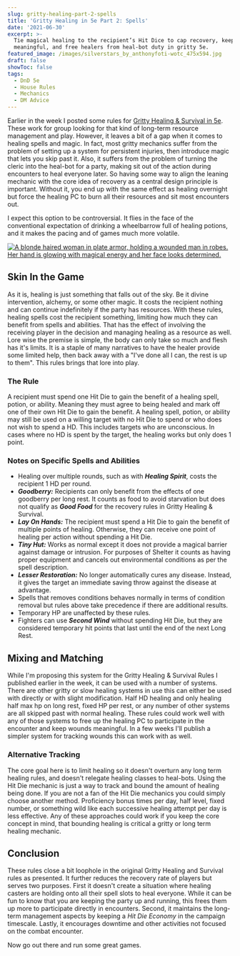 ```yaml
---
slug: gritty-healing-part-2-spells
title: 'Gritty Healing in 5e Part 2: Spells'
date: '2021-06-30'
excerpt: >-
  Tie magical healing to the recipient’s Hit Dice to cap recovery, keep injuries
  meaningful, and free healers from heal-bot duty in gritty 5e.
featured_image: /images/silverstars_by_anthonyfoti-wotc_475x594.jpg
draft: false
showToc: false
tags:
  - DnD 5e
  - House Rules
  - Mechanics
  - DM Advice
---
```


Earlier in the week I posted some rules for [Gritty Healing & Survival in 5e](/2021/06/27/gritty-healing-and-survival-rules/). These work for group looking for that kind of long-term resource management and play. However, it leaves a bit of a gap when it comes to healing spells and magic.  In fact, most gritty mechanics suffer from the problem of setting up a system for persistent injuries, then introduce magic that lets you skip past it. Also, it suffers from the problem of turning the cleric into the heal-bot for a party, making sit out of the action during encounters to heal everyone later. So having some way to align the leaning mechanic with the core idea of recovery as a central design principle is important. Without it, you end up with the same effect as healing overnight but force the healing PC to burn all their resources and sit most encounters out.

I expect this option to be controversial. It flies in the face of the conventional expectation of drinking a wheelbarrow full of healing potions, and it makes the pacing and of games much more volatile.  

[![A blonde haired woman in plate armor, holding a wounded man in robes.  Her hand is glowing with magical energy and her face looks determined.](/images/silverstars_by_anthonyfoti-wotc_475x594.jpg)](https://www.deviantart.com/anthonyfoti/)

## Skin In the Game
As it is, healing is just something that falls out of the sky. Be it divine intervention, alchemy, or some other magic.  It costs the recipient nothing and can continue indefinitely if the party has resources. With these rules, healing spells cost the recipient something, limiting how much they can benefit from spells and abilities. That has the effect of involving the receiving player in the decision and managing healing as a resource as well.  Lore wise the premise is simple, the body can only take so much and flesh has it's limits.  It is a staple of many narratives to have the healer provide some limited help, then back away with a "I've done all I can, the rest is up to them".  This rules brings that lore into play.

### The Rule
A recipient must spend one Hit Die to gain the benefit of a healing spell, potion, or ability. Meaning they must agree to being healed and mark off one of their own Hit Die to gain the benefit. A healing spell, potion, or ability may still be used on a willing target with no Hit Die to spend or who does not wish to spend a HD. This includes targets who are unconscious. In cases where no HD is spent by the target, the healing works but only does 1 point.

### Notes on Specific Spells and Abilities

* Healing over multiple rounds, such as with ***Healing Spirit***, costs the recipient 1 HD per round.
* ***Goodberry:*** Recipients can only benefit from the effects of one goodberry per long rest. It counts as food to avoid starvation but does not qualify as ***Good Food*** for the recovery rules in Gritty Healing & Survival.
* ***Lay On Hands:*** The recipient must spend a Hit Die to gain the benefit of multiple points of healing.  Otherwise, they can receive one point of healing per action without spending a Hit Die.
* ***Tiny Hut:*** Works as normal except it does not provide a magical barrier against damage or intrusion. For purposes of Shelter it counts as having proper equipment and cancels out environmental conditions as per the spell description.  
* ***Lesser Restoration:*** No longer automatically cures any disease. Instead, it gives the target an immediate saving throw against the disease at advantage. 
* Spells that removes conditions behaves normally in terms of condition removal but rules above take precedence if there are additional results.
* Temporary HP are unaffected by these rules.
* Fighters can use ***Second Wind*** without spending Hit Die, but they are considered temporary hit points that last until the end of the next Long Rest.

## Mixing and Matching
While I'm proposing this system for the Gritty Healing & Survival Rules I published earlier in the week, it can be used with a number of systems. There are other gritty or slow healing systems in use this can either be used with directly or with slight modification.  Half HD healing and only healing half max hp on long rest, fixed HP per rest, or any number of other systems are all skipped past with normal healing.  These rules could work well with any of those systems to free up the healing PC to participate in the encounter and keep wounds meaningful. In a few weeks I'll publish a simpler system for tracking wounds this can work with as well.

### Alternative Tracking
The core goal here is to limit healing so it doesn't overturn any long term healing rules, and doesn't relegate healing classes to heal-bots. Using the Hit Die mechanic is just a way to track and bound the amount of healing being done.  If you are not a fan of the Hit Die mechanics you could simply choose another method. Proficiency bonus times per day, half level, fixed number, or something wild like each successive healing attempt per day is less effective.  Any of these approaches could work if you keep the core concept in mind, that bounding healing is critical a gritty or long term healing mechanic.

## Conclusion
These rules close a bit loophole in the original Gritty Healing and Survival rules as presented.  It further reduces the recovery rate of players but serves two purposes. First it doesn't create a situation where healing casters are holding onto all their spell slots to heal everyone. While it can be fun to know that you are keeping the party up and running, this frees them up more to participate directly in encounters. Second, it maintains the long-term management aspects by keeping a *Hit Die Economy* in the campaign timescale. Lastly, it encourages downtime and other activities not focused on the combat encounter.

Now go out there and run some great games.
